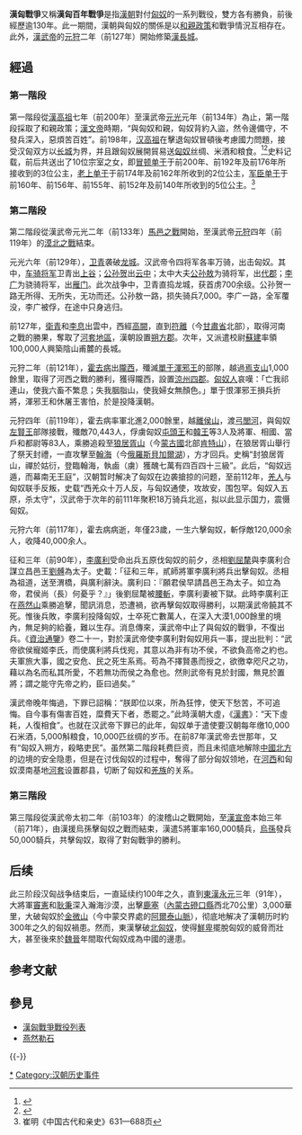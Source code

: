 {{Infobox Military Conflict
|image=
|caption=
|conflict=漢匈戰爭
|partof=
|date=前133年—89年
|place=今[[中國西北部|中國西北部]]、[[蒙古|蒙古]]、[[西伯利亞|南西伯利亞]]、[[新疆|新疆]] 
|result=[[漢朝|漢朝]]勝利，[[匈奴|匈奴]]亡
|combatant1=[[匈奴|匈奴]]
|combatant2=[[漢朝|漢朝]]
|commander1=
|commander2=
|strength1=三十余萬人，大部分為[[騎兵|騎兵]]
|strength2=數十萬
|casualties1=二十余萬人
|casualties2=約八萬
}}
{{Campaignbox 漢匈戰爭}}
'''漢匈戰爭'''又稱'''漢匈百年戰爭'''是指[[漢朝|漢朝]]對付[[匈奴|匈奴]]的一系列戰役，雙方各有勝負，前後經歷逾130年。此一期間，漢朝與匈奴的關係是以[[和親|和親]][[政策|政策]]和戰爭情況互相存在。此外，[[漢武帝|漢武帝]]的[[元狩|元狩]]二年（前127年）開始修築[[漢長城|漢長城]]。

== 經過 ==
=== 第一階段 ===
第一階段從[[漢高祖|漢高祖]]七年（前200年）至漢武帝[[元光_(漢朝)|元光]]元年（前134年）為止，第一階段採取了和親政策；[[漢文帝|漢文帝]]時期，“與匈奴和親，匈奴背約入盜，然令邊備守，不發兵深入，惡煩苦百姓”。前198年，[[汉高祖|汉高祖]]在擊退匈奴冒頓後考慮國力問題，接受汉匈双方以[[长城|长城]]为界，并且跟匈奴展開貿易送[[匈奴|匈奴]]丝绸、米酒和粮食。<ref>{{cite web
 |title=Xiongnu-- En el invierno del 200 adC 
 |url=http://www.dimelo.com/GS/SeeTheme.aspx?String=Xiongnu 
 |publisher=Dimelo 
 |accessdate=2007-08-31 
 |deadurl=yes 
 |archiveurl=https://web.archive.org/web/20070927225702/http://www.dimelo.com/GS/SeeTheme.aspx?String=Xiongnu 
 |archivedate=2007-09-27 
}}</ref><ref>{{cite web
  | title = Dallas MsCurley-Juedixi, Entertainment of War in Early China
  | url = http://muse.jhu.edu/login?uri=/journals/asian_theatre_journal/v022/22.1mccurley.html
  | publisher = Project Muse
  | accessdate = 2007-08-31
  | archive-date = 2016-03-04
  | archive-url = https://web.archive.org/web/20160304100309/http://muse.jhu.edu/login?uri=%2Fjournals%2Fasian_theatre_journal%2Fv022%2F22.1mccurley.html
  | dead-url = no
  }}</ref>史料记载，前后共送出了10位宗室之女，即[[冒顿单于|冒顿单于]]于前200年、前192年及前176年所接收到的3位公主，[[老上单于|老上单于]]于前174年及前162年所收到的2位公主，[[军臣单于|军臣单于]]于前160年、前156年、前155年、前152年及前140年所收到的5位公主。<ref>崔明《中国古代和亲史》631—688页</ref>

===第二階段===
第二階段從漢武帝元光二年（前133年）[[馬邑之戰|馬邑之戰]]開始，至漢武帝[[元狩|元狩]]四年（前119年）的[[漠北之戰|漠北之戰]]結束。

元光六年（前129年），[[卫青|卫青]]袭破[[龙城|龙城]]。汉武帝令四将军各率万骑，出击匈奴。其中，[[车骑将军|车骑将军]]卫青出[[上谷|上谷]]；[[公孙贺|公孙贺]]出[[云中|云中]]；太中大夫[[公孙敖|公孙敖]]为骑将军，出[[代郡|代郡]]；[[李广|李广]]为骁骑将军，出[[雁门|雁门]]。此次战争中，卫青直捣龙城，获首虏700余级。公孙贺一路无所得、无所失，无功而还。公孙敖一路，损失骑兵7,000。李广一路，全军覆没，李广被俘，在途中只身逃归。

前127年，[[衛青|衛青]]和[[李息|李息]]出雲中，西經[[高闕|高闕]]，直到[[符離|符離]]（今[[甘肅省|甘肅省]]北部），取得河南之戰的勝果，奪取了[[河套地區|河套地區]]，漢朝設置[[朔方郡|朔方郡]]。次年，又派遣校尉[[蘇建|蘇建]]率領100,000人興築陰山甫麓的長城。

元狩二年（前121年），[[霍去病|霍去病]]出[[隴西|隴西]]，殲滅[[單于渾邪王|單于渾邪王]]的部隊，越過[[焉支山|焉支山]]1,000餘里，取得了河西之戰的勝利，獲得隴西，設置[[涼州四郡|涼州四郡]]。[[匈奴人|匈奴人]]哀嘆：「亡我祁連山，使我六畜不繁息；失我胭脂山，使我婦女無顏色。」單于恨渾邪王損兵折將，渾邪王和休屠王害怕，於是投降漢朝。

元狩四年（前119年），霍去病率軍北進2,000餘里，越[[離侯山|離侯山]]，渡[[弓閭河|弓閭河]]，與匈奴[[左賢王|左賢王]]部隊接戰，殲敵70,443人，俘虜匈奴[[屯頭王|屯頭王]]和[[韓王|韓王]]等3人及將軍、相國、當戶和都尉等83人，乘勝追殺至[[狼居胥山|狼居胥山]]（今[[蒙古國|蒙古國]]北部[[肯特山|肯特山]]），在狼居胥山舉行了祭天封禮，一直攻擊至[[翰海|翰海]]（今[[俄羅斯|俄羅斯]][[貝加爾湖|貝加爾湖]]），方才回兵。史稱“封狼居胥山，禪於姑衍，登臨翰海，執鹵（虜）獲醜七萬有四百四十三級”。此后，“匈奴远遁，而幕南无王庭”，汉朝暂时解决了匈奴在边袭搶掠的问题，至前112年，[[羌人|羌人]]与匈奴联手反叛，史载“西羌众十万人反，与匈奴通使，攻故安，围包罕。匈奴入五原，杀太守”，汉武帝于次年的前111年聚积18万骑兵北巡，拟以此显示国力，震慑匈奴。

元狩六年（前117年），霍去病病逝，年僅23歲，一生六擊匈奴，斬俘敵120,000余人，收降40,000余人。

征和三年（前90年），[[李廣利|李廣利]]受命出兵五原伐匈奴的前夕，丞相[[劉屈氂|劉屈氂]]與李廣利合謀立昌邑王[[劉髆|劉髆]]為太子。史載：「征和三年，貳師將軍李廣利將兵出擊匈奴。丞相為祖道，送至渭橋，與廣利辭決。廣利曰：『願君侯早請昌邑王為太子。如立為帝，君侯尚（長）何憂乎？』」後劉屈氂被[[腰斬|腰斬]]，李廣利妻被下獄。此時李廣利正在[[燕然山|燕然山]]乘勝追擊，聞訊消息，恐遭禍，欲再擊匈奴取得勝利，以期漢武帝饒其不死。惟後兵敗，李廣利投降匈奴，士卒死亡數萬人，在深入大漠1,000餘里的境內，無足夠的給養，難以生存。消息傳來，漢武帝中止了與匈奴的戰爭，不復出兵。《[[資治通鑒|資治通鑒]]》卷二十一，對於漢武帝使李廣利對匈奴用兵一事，提出批判：“武帝欲侯寵姬李氏，而使廣利將兵伐宛，其意以為非有功不侯，不欲負高帝之約也。夫軍旅大事，國之安危、民之死生系焉。苟為不擇賢愚而授之，欲徼幸咫尺之功，藉以為名而私其所愛，不若無功而侯之為愈也。然則武帝有見於封國，無見於置將；謂之能守先帝之約，臣曰過矣。”

漢武帝晚年悔過，下罪已詔稱：“朕即位以來，所為狂悖，使天下愁苦，不可追悔。自今事有傷害百姓，糜費天下者，悉罷之。”此時漢朝大虛，《[[漢書|漢書]]》：“天下虛耗，人復相食”。也就在汉武帝下罪已的此年，匈奴单于遣使要汉朝每年缴10,000石米酒，5,000斛粮食，10,000匹丝绸的岁币。在前87年漢武帝去世那年，又有“匈奴入朔方，殺略吏民”。虽然第二階段耗费巨资，而且未彻底地解除[[中國北方|中國北方]]的边境的安全隐患，但是在讨伐匈奴的过程中，奪得了部分匈奴领地，在[[河西走廊|河西]]和匈奴漠南基地[[河套|河套]]设置郡县，切断了匈奴和[[羌族|羌族]]的关系。

===第三階段===
第三階段從漢武帝太初二年（前103年）的浚稽山之戰開始，至[[漢宣帝|漢宣帝]]本始三年（前71年），由漢援烏孫擊匈奴之戰而結束，漢遣5將軍率160,000騎兵，[[烏孫|烏孫]]發兵50,000騎兵，共擊匈奴，取得了對匈戰爭的勝利。

==后续==
{{参看|东汉与匈奴的战争|燕然勒石}}
此三阶段汉匈战争结束后，一直延续约100年之久，直到[[東漢|東漢]][[永元_(东汉)|永元]]三年（91年），大將軍[[竇憲|竇憲]]和[[耿秉|耿秉]]深入瀚海沙漠，出擊[[鹿塞|鹿塞]]（[[內蒙古|內蒙古]][[磴口縣|磴口縣]]西北70公里）3,000華里，大破匈奴於[[金微山|金微山]]（今中蒙交界處的[[阿爾泰山脈|阿爾泰山脈]]），彻底地解决了漢朝历时約300年之久的匈奴禍患。然而，東漢擊破[[北匈奴|北匈奴]]，使得[[鮮卑|鮮卑]]擺脫匈奴的威脅而壯大，甚至後來於[[魏晉|魏晉]]年間取代匈奴成為中國的邊患。

== 参考文献 ==
{{Reflist|2}}

== 參見 ==
* [[漢匈戰爭戰役列表|漢匈戰爭戰役列表]]
* [[燕然勒石|燕然勒石]]
{{-}}
{{漢朝歷史事件}}
{{北伐}}
[[Category:汉匈战争|*]]
[[Category:汉朝历史事件|Category:汉朝历史事件]]